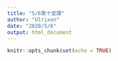 ```yaml
---
title: "5/6第十堂課"
author: "Ulrixon"
date: "2020/5/6"
output: html_document
---
```


```r
knitr::opts_chunk$set(echo = TRUE)
```

```r

```


